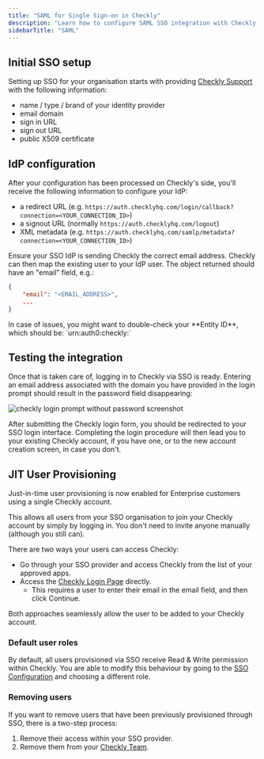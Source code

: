 ```yaml
---
title: "SAML for Single Sign-on in Checkly"
description: "Learn how to configure SAML SSO integration with Checkly for your organization"
sidebarTitle: "SAML"
---
```


## Initial SSO setup

Setting up SSO for your organisation starts with providing [Checkly Support](mailto:support@checklyhq.com) with the following information:

- name / type / brand of your identity provider
- email domain
- sign in URL
- sign out URL
- public X509 certificate

## IdP configuration

After your configuration has been processed on Checkly's side, you'll receive the following information to configure your IdP:

- a redirect URL (e.g. `https://auth.checklyhq.com/login/callback?connection=<YOUR_CONNECTION_ID>`)
- a signout URL (normally `https://auth.checklyhq.com/logout`)
- XML metadata (e.g. `https://auth.checklyhq.com/samlp/metadata?connection=<YOUR_CONNECTION_ID>`)

Ensure your SSO IdP is sending Checkly the correct email address. Checkly can then map the existing user to your IdP user. The object returned should have an "email" field, e.g.:

```json
{
	"email": "<EMAIL_ADDRESS>",
	...
}
```

<Info>
In case of issues, you might want to double-check your **Entity ID**, which should be: `urn:auth0:checkly:<YOUR_CONNECTION_ID>`
</Info>

## Testing the integration

Once that is taken care of, logging in to Checkly via SSO is ready. Entering an email address associated with the domain you have provided in the login prompt should result in the password field disappearing:

![checkly login prompt without password screenshot](/docs/images/single-sign-on/checkly-login-prompt-sso.png)

After submitting the Checkly login form, you should be redirected to your SSO login interface. Completing the login procedure will then lead you to your existing Checkly account, if you have one, or to the new account creation screen, in case you don't.

## JIT User Provisioning

Just-in-time user provisioning is now enabled for Enterprise customers using a single Checkly account.

This allows all users from your SSO organisation to join your Checkly account by simply by logging in. You don't need to invite anyone manually (although you still can).

There are two ways your users can access Checkly:

- Go through your SSO provider and access Checkly from the list of your approved apps.
- Access the [Checkly Login Page](https://app.checklyhq.com/) directly.
  - This requires a user to enter their email in the email field, and then click Continue.

Both approaches seamlessly allow the user to be added to your Checkly account.

### Default user roles

By default, all users provisioned via SSO receive Read & Write permission within Checkly. You are able to modify this behaviour by going to the [SSO Configuration](https://app.checklyhq.com/settings/account/sso-saml) and choosing a different role.

### Removing users

If you want to remove users that have been previously provisioned through SSO, there is a two-step process:

1. Remove their access within your SSO provider.
2. Remove them from your [Checkly Team](https://app.checklyhq.com/settings/account/team).